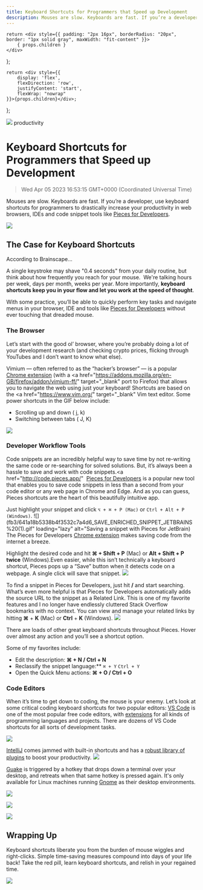 ```yaml
---
title: Keyboard Shortcuts for Programmers that Speed up Development
description: Mouses are slow. Keyboards are fast. If you’re a developer, use keyboard shortcuts for programmers to drastically increase your productivity in web browsers, IDEs and code snippet tools like Pieces for Developers.
---
```


    return <div style={{ padding: "2px 16px", borderRadius: "20px", border: "1px solid gray", maxWidth: "fit-content" }}>
        { props.children }
    </div>
};

    return <div style={{
        display: 'flex',
        flexDirection: 'row',
        justifyContent: 'start',
        flexWrap: "nowrap"
    }}>{props.children}</div>;

};

<link rel="canonical" href="https://code.pieces.app/blog/keyboard-shortcuts-programmers" />

![](https://uploads-ssl.webflow.com/6143afec68f555387049efb3/62f2c6fac96fcaaa30eb1dfb_dont-touch-tht-mouse.jpg)
<Tag>productivity</Tag>

# Keyboard Shortcuts for Programmers that Speed up Development
> Wed Apr 05 2023 16:53:15 GMT+0000 (Coordinated Universal Time)

Mouses are slow. Keyboards are fast. If you’re a developer, use keyboard shortcuts for programmers to drastically increase your productivity in web browsers, IDEs and code snippet tools like <a href="https://code.pieces.app/install" target="_blank"> Pieces for Developers</a>.

![](https://uploads-ssl.webflow.com/6143afec68f555387049efb3/61ba033b098c1f443a334e47_neo_matrix.gif)

## The Case for Keyboard Shortcuts
According to Brainscape...

A single keystroke may shave "0.4 seconds" from your daily routine, but think about how frequently you reach for your mouse. &nbsp;We're talking hours per week, days per month, weeks per year.
More importantly, **keyboard shortcuts keep you in your flow and let you work at the speed of thought**.

With some practice, you’ll be able to quickly perform key tasks and navigate menus in your browser, IDE and tools like <a href="http://code.pieces.app/" target="_blank"> Pieces for Developers</a> without ever touching that dreaded mouse.


### The Browser

Let’s start with the good ol’ browser, where you’re probably doing a lot of your development research (and checking crypto prices, flicking through YouTubes and I don’t want to know what else).

Vimium — often referred to as the “hacker’s browser” — is a popular <a href="https://chrome.google.com/extensions/detail/dbepggeogbaibhgnhhndojpepiihcmeb" target="_blank"> Chrome extension</a> (with a <a href="https://addons.mozilla.org/en-GB/firefox/addon/vimium-ff/" target="_blank" port to Firefox</a>) that allows you to navigate the web using just your keyboard! Shortcuts are based on the <a href="https://www.vim.org/" target="_blank" Vim text editor</a>.
Some power shortcuts in the GIF below include:
- Scrolling up and down ( j, k)
- Switching between tabs ( J, K)

![](https://uploads-ssl.webflow.com/6143afec68f555387049efb3/61ba05317224c0b439088f28_ezgif.com-gif-maker%20(1).gif)

### Developer Workflow Tools

Code snippets are an incredibly helpful way to save time by not re-writing the same code or re-searching for solved solutions. But, it’s always been a hassle to save and work with code snippets.<a href="http://code.pieces.app/" ‍</a>
<a href="http://code.pieces.app/" target="_blank"> Pieces for Developers</a> is a popular new tool that enables you to save code snippets in less than a second from your code editor or any web page in Chrome and Edge.
And as you can guess, Pieces shortcuts are the heart of this beautifully intuitive app.

Just highlight your snippet and click ```⌥ + ⌘ + P (Mac)``` or  ```Ctrl + Alt + P (Windows)```.
![](fb3/641a18b5338b4f3532c7a4d6_SAVE_ENRICHED_SNIPPET_JETBRAINS%20(1).gif" loading="lazy" alt="Saving a snippet with Pieces for JetBrain)
The Pieces for Developers <a href="https://chrome.google.com/webstore/detail/pieces/igbgibhbfonhmjlechmeefimncpekepm?hl=en" target="_blank"> Chrome extension</a> makes saving code from the internet a breeze.

Highlight the desired code and hit **⌘ + Shift + P** (Mac) or **Alt + Shift + P** **twice** (Windows).Even easier, while this isn’t technically a keyboard shortcut, Pieces pops up a “Save” button when it detects code on a webpage. A single click will save that snippet.
![](https://uploads-ssl.webflow.com/6143afec68f555387049efb3/6419ce62045c6110e3600b5a_chrome.gif)

To find a snippet in Pieces for Developers, just hit **/** and start searching.
What’s even more helpful is that Pieces for Developers automatically adds the source URL to the snippet as a Related Link. This is one of my favorite features and I no longer have endlessly cluttered Stack Overflow bookmarks with no context.
You can view and manage your related links by hitting **⌘** + **K** (Mac) or **Ctrl** + **K** (Windows).
![](https://uploads-ssl.webflow.com/6143afec68f555387049efb3/641a18ec4c53085b1447ff1f_GLOBAL_SEARCH_JETBRAINS.gif)

There are loads of other great keyboard shortcuts throughout Pieces. Hover over almost any action and you’ll see a shortcut option.

Some of my favorites include:
- Edit the description: **⌘ + N / Ctrl + N**
- Reclassify the snippet language:** ```⌘ + Y``` ```Ctrl + Y```
- Open the Quick Menu actions: **⌘ + O / Ctrl + O**

### Code Editors
When it’s time to get down to coding, the mouse is your enemy. Let’s look at some critical coding keyboard shortcuts for two popular editors:
<a href="https://code.visualstudio.com/" target="_blank"> VS Code</a> is one of the most popular free code editors, with <a href="https://marketplace.visualstudio.com/vscode" target="_blank"> extensions</a> for all kinds of programming languages and projects. There are dozens of VS Code shortcuts for all sorts of development tasks.

![](https://uploads-ssl.webflow.com/embed/Xa5EU-qAv-I?start=2)

<a href="https://www.jetbrains.com/help/idea/mastering-keyboard-shortcuts.html" target="_blank"> IntelliJ</a> comes jammed with built-in shortcuts and has a <a href="https://plugins.jetbrains.com/" target="_blank"> robust library of plugins</a> to boost your productivity.
![](https://uploads-ssl.webflow.com/embed/QYO5_riePOQ?start=1)


<a href="https://github.com/Guake/guake/blob/master/README.rst" target="_blank"> Guake</a> is triggered by a hotkey that drops down a terminal over your desktop, and retreats when that same hotkey is pressed again.
It's only available for Linux machines running <a href="https://www.gnome.org/" target="_blank"> Gnome</a> as their desktop environments.

![](https://uploads-ssl.webflow.com/6143afec68f555387049efb3/61ba2eeaa70a40c34df7cf13_guake.jpeg)

![](https://uploads-ssl.webflow.com/6143afec68f555387049efb3/61ba300ba70a40863ff7db0a_acejump.gif)


![](https://uploads-ssl.webflow.com/6143afec68f555387049efb3/61ba317d8e88ee357b59d1b2_keycombiner.png)

## Wrapping Up

Keyboard shortcuts liberate you from the burden of mouse wiggles and right-clicks. Simple time-saving measures compound into days of your life back! Take the red pill, learn keyboard shortcuts, and relish in your regained time.

![](https://assets.website-files.com/6143afec68f555387049efb3/61ba31ff118d71f924899730_matrix.png)